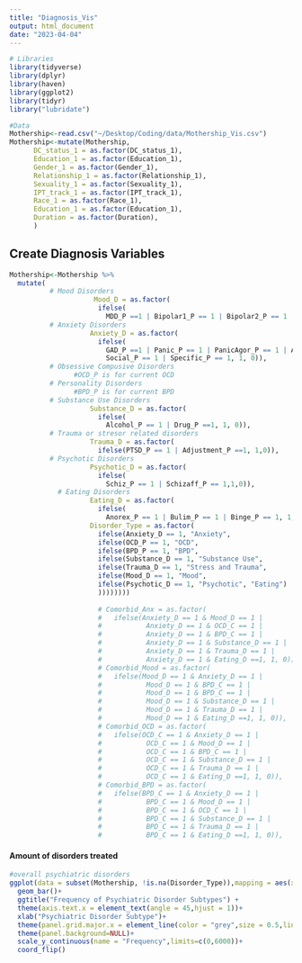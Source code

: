 ```yaml
---
title: "Diagnosis_Vis"
output: html_document
date: "2023-04-04"
---
```


```r
# Libraries 
library(tidyverse)
library(dplyr)
library(haven)
library(ggplot2)
library(tidyr)
library("lubridate")

#Data
Mothership<-read.csv("~/Desktop/Coding/data/Mothership_Vis.csv")
Mothership<-mutate(Mothership,
      DC_status_1 = as.factor(DC_status_1),
      Education_1 = as.factor(Education_1),
      Gender_1 = as.factor(Gender_1),
      Relationship_1 = as.factor(Relationship_1),
      Sexuality_1 = as.factor(Sexuality_1),
      IPT_track_1 = as.factor(IPT_track_1),
      Race_1 = as.factor(Race_1),
      Education_1 = as.factor(Education_1),
      Duration = as.factor(Duration),
      )
```

## Create Diagnosis Variables 
```r
Mothership<-Mothership %>%
  mutate(
          # Mood Disorders
                     Mood_D = as.factor(
                      ifelse(
                        MDD_P ==1 | Bipolar1_P == 1 | Bipolar2_P == 1 | Dysthymia_P == 1, 1, 0)),
          # Anxiety Disorders
                    Anxiety_D = as.factor(
                      ifelse(
                        GAD_P ==1 | Panic_P == 1 | PanicAgor_P == 1 | Agoraphobia_P == 1 |
                        Social_P == 1 | Specific_P == 1, 1, 0)),
          # Obsessive Compusive Disorders
                #OCD_P is for current OCD
          # Personality Disorders
                #BPD_P is for current BPD
          # Substance Use Disorders
                    Substance_D = as.factor(
                      ifelse(
                        Alcohol_P == 1 | Drug_P ==1, 1, 0)),
          # Trauma or stresor related disorders
                    Trauma_D = as.factor(
                      ifelse(PTSD_P == 1 | Adjustment_P ==1, 1,0)),
          # Psychotic Disorders
                    Psychotic_D = as.factor(
                      ifelse(
                        Schiz_P == 1 | Schizaff_P == 1,1,0)),
            # Eating Disorders
                    Eating_D = as.factor(
                      ifelse(
                        Anorex_P == 1 | Bulim_P == 1 | Binge_P == 1, 1,0)),
                    Disorder_Type = as.factor(
                      ifelse(Anxiety_D == 1, "Anxiety",
                      ifelse(OCD_P == 1, "OCD",
                      ifelse(BPD_P == 1, "BPD",
                      ifelse(Substance_D == 1, "Substance Use",
                      ifelse(Trauma_D == 1, "Stress and Trauma",
                      ifelse(Mood_D == 1, "Mood",
                      ifelse(Psychotic_D == 1, "Psychotic", "Eating")
                      ))))))))
 
                      # Comorbid_Anx = as.factor(
                      #   ifelse(Anxiety_D == 1 & Mood_D == 1 |
                      #           Anxiety_D == 1 & OCD_C == 1 |
                      #           Anxiety_D == 1 & BPD_C == 1 |
                      #           Anxiety_D == 1 & Substance_D == 1 |
                      #           Anxiety_D == 1 & Trauma_D == 1 | 
                      #           Anxiety_D == 1 & Eating_D ==1, 1, 0)),
                      # Comorbid_Mood = as.factor(
                      #   ifelse(Mood_D == 1 & Anxiety_D == 1 |
                      #           Mood_D == 1 & BPD_C == 1 |
                      #           Mood_D == 1 & BPD_C == 1 |
                      #           Mood_D == 1 & Substance_D == 1 |
                      #           Mood_D == 1 & Trauma_D == 1 | 
                      #           Mood_D == 1 & Eating_D ==1, 1, 0)),
                      # Comorbid_OCD = as.factor(
                      #   ifelse(OCD_C == 1 & Anxiety_D == 1 |
                      #           OCD_C == 1 & Mood_D == 1 |
                      #           OCD_C == 1 & BPD_C == 1 |
                      #           OCD_C == 1 & Substance_D == 1 |
                      #           OCD_C == 1 & Trauma_D == 1 | 
                      #           OCD_C == 1 & Eating_D ==1, 1, 0)),
                      # Comorbid_BPD = as.factor(
                      #   ifelse(BPD_C == 1 & Anxiety_D == 1 |
                      #           BPD_C == 1 & Mood_D == 1 |
                      #           BPD_C == 1 & OCD_C == 1 |
                      #           BPD_C == 1 & Substance_D == 1 |
                      #           BPD_C == 1 & Trauma_D == 1 | 
                      #           BPD_C == 1 & Eating_D ==1, 1, 0)),


```


#### Amount of disorders treated
```r
#overall psychiatric disorders
ggplot(data = subset(Mothership, !is.na(Disorder_Type)),mapping = aes(x = Disorder_Type))+
  geom_bar()+
  ggtitle("Frequency of Psychiatric Disorder Subtypes") +
  theme(axis.text.x = element_text(angle = 45,hjust = 1))+
  xlab("Psychiatric Disorder Subtype")+
  theme(panel.grid.major.x = element_line(color = "grey",size = 0.5,linetype = 2))+
  theme(panel.background=NULL)+
  scale_y_continuous(name = "Frequency",limits=c(0,6000))+
  coord_flip()
```
